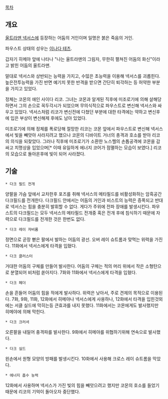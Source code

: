 [[목차]]
== 개요 ==
[[울트라맨 넥서스]]에 등장하는 어둠의 거인이며 일명은 붉은 죽음의 거인.

파우스트 상태의 성우는 [[이나다 테츠]].

갑자기 히메야 앞에 나타나 "나는 울트라맨의 그림자, 무한히 펼쳐진 어둠의 화신"이라고 밝힌 어둠의 울트라맨. 

말대로 넥서스와 상반되는 능력을 가지고, 수많은 초능력을 이용해 넥서스를 괴롭힌다. 높은전투능력을 가진 반면 예기치 못한 반격을 받으면 간단히 퇴각하는 등 허약한 부분을 가지고 있었다.

정체는 코몬의 애인 사이다 리코. 그녀는 코몬과 알게된 직후에 미조로기에 의해 살해당하면서 그의 손으로 꼭두각시가 되었으며 무의식적으로 파우스트로 변신해 넥서스와 싸우고 있었다. 넥서스처럼 리코가 변신전에 다쳤던 부분에 대한 타격에는 약하고 변신후에 입은 부상이 변신해제 후에도 남아 있었다.

미조로기에 의해 정체를 폭로당해 절망한 리코는 코몬 앞에서 파우스트로 변신해 넥서스에서 빛을 빼앗아 사라지려고 했으나 코몬의 디바이트 거너의 총격과 호소를 받아 리코의 의식을 되찾았다. 그러나 직후에 미조로기가 소환한 노스헬의 손톱공격에 코몬을 감싸고 치명상을 입었으며[* 이때 유일하게 에너지 코어가 점멸하는 모습이 보였다.] 리코의 모습으로 돌아온후에 빛이 되어 사라졌다.

== 기술 ==
 * 다크 필드 전개 
양팔을 가슴 앞에서 교차한후 포즈를 취해 넥서스의 메타필드를 비활성화하는 암흑공간 다크필드를 전개한다. 다크필드 안에서는 어둠의 거인과 비스트의 능력은 증폭되고 반대로 넥서스는 힘을 충분히 발휘할 수 없다. 게다가 주위에 전파 장애를 발생시킨다. 파우스트의 다크필드는 모두 넥서스의 메타필드 전개중 혹은 전개 후에 침식하기 때문에 자력으로 다크필드를 전개한 것은 한번도 없다. 

 * 다크 레이 쟈비롬 
정면으로 곧장 뻗은 팔에서 발하는 어둠의 광선. 오버 레이 슈트롬과 맞먹는 위력을 가진다. 11화에서 넥서스에게 타격을 입혔다. 

 * 다크 클러스터 
거대한 어둠의 구체를 만들어 발사한다. 어둠의 구체는 적의 머리 위에서 작은 소형탄으로 분열되어 비처럼 쏟아지다. 7화와 11화에서 넥서스에게 타격을 입혔다.
 
 * 다크 페더 
손을 흔들어 어둠의 힘을 적에게 발사하다. 위력은 낮아서, 주로 견제의 목적으로 이용된다. 7화, 9화, 11화, 12화에서 히메야나 넥서스에게 사용하나, 12화에서 타격을 입힌것외에는 서클 실드에 막히는등 큰효과를 내지 못했다. 11화에서는 코몬에게도 발사했지만 히메야에 의해 막힌다.
 
 * 다크 크러셔 
오른팔을 내밀어 충격파를 발사한다. 9화에서 히메야를 위협하기위해 연속으로 발사했다. 

 * 다크 실드 
왼손에서 원형 모양의 방패를 발생시킨다. 10화에서 사용해 크로스 레이 슈트롬을 막았다. 

 * 에너지 흡수 능력 
12화에서 사용하며 넥서스가 가진 빛의 힘을 빼앗으려고 했지만 코몬의 호소를 들었기 때문에 리코의 기억이 돌아오자 중단했다. 

